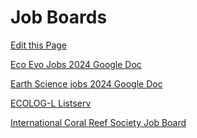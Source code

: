 # Job Boards

[Edit this Page](https://github.com/remygatins/GatinsLab/edit/main/prof_dev_job_boards.qmd)

[Eco Evo Jobs 2024 Google Doc](http://ecoevojobs.net/)

[Earth Science jobs 2024 Google Doc](https://eswnonline.org/online/earth-and-environmental-science-jobs/)

[ECOLOG-L Listserv](https://www.esa.org/membership/ecolog/)

[International Coral Reef Society Job Board](https://coralreefsecc.org/jobboard)
